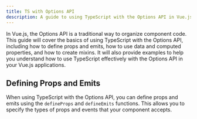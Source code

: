 ```yaml
---
title: TS with Options API
description: A guide to using TypeScript with the Options API in Vue.js.
---
```


In Vue.js, the Options API is a traditional way to organize component code. This guide will cover the basics of using TypeScript with the Options API, including how to define props and emits, how to use data and computed properties, and how to create mixins.
It will also provide examples to help you understand how to use TypeScript effectively with the Options API in your Vue.js applications.

## Defining Props and Emits

When using TypeScript with the Options API, you can define props and emits using the `defineProps` and `defineEmits` functions. This allows you to specify the types of props and events that your component accepts.

```typescript

```
